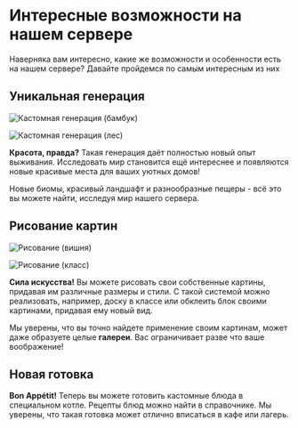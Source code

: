 # Интересные возможности на нашем сервере

Наверняка вам интересно, какие же возможности и особенности есть на нашем сервере? Давайте пройдемся по самым интересным из них

## Уникальная генерация

![Кастомная генерация (бамбук)](/assets/bamboo.png)

![Кастомная генерация (лес)](/assets/forest.png)

**Красота, правда?** Такая генерация даёт полностью новый опыт выживания. Исследовать мир становится ещё интереснее и появляются новые красивые места для ваших уютных домов!

Новые биомы, красивый ландшафт и разнообразные пещеры - всё это вы можете найти, исследуя мир нашего сервера.

## Рисование картин

![Рисование (вишня)](/assets/cherrypaint.png)

![Рисование (класс)](/assets/classroom.png)

**Сила искусства!** Вы можете рисовать свои собственные картины, придавая им различные размеры и стили. С такой системой можно реализовать, например, доску в классе или обклеить блок своими картинами, придавая ему новый вид.

Мы уверены, что вы точно найдете применение своим картинам, может даже образуете целые **галереи**. Вас ограничивает разве что ваше воображение!

## Новая готовка

**Bon Appétit!** Теперь вы можете готовить кастомные блюда в специальном котле. Рецепты блюд можно найти в справочнике. Мы уверены, что такая готовка может отлично вписаться в кафе или лагерь. 